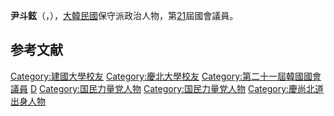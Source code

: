 {{Infobox politician
| name        = 尹斗鉉<br>{{lang|ko|윤두현}}
| image       = 
| caption     = 
| birth_date = {{Birth date and age|1961|5|12}}
| birth_place = {{KOR}}[[慶尚北道|慶尚北道]][[慶山市|慶山市]]
| residence = {{KOR}}[[慶尚北道|慶尚北道]][[慶山市|慶山市]]
| nationality   = {{ROK}}
| party         = {{PPP}}
| otherparty    = {{UFP}}→
| other_names = 
| alma_mater = [[建國大學|建國大學]]、[[慶北大學|慶北大學]]

| office = {{flagicon|South Korea}} 第21屆[[韓國國會|韓國國會]]議員
| term_start = 2020年5月30日
| term_end   = 
| constituency = [[慶尚北道|慶北]][[慶山市|慶山市]]
| predecessor = [[崔炅煥|崔炅煥]]
| successor  = 

}}
'''尹斗鉉'''（{{kor|윤두현|尹斗鉉|Yoon Du-hyeon}}，{{bd|1961年|5月12日}}），[[大韓民國|大韓民國]]保守派政治人物，第[[第21屆大韓民國國會議員名單|21]]屆國會議員。

== 参考文献 ==
<references />

{{DEFAULTSORT:Yoon Du-hyeon}}
[[Category:建國大學校友|Category:建國大學校友]]
[[Category:慶北大學校友|Category:慶北大學校友]]
[[Category:第二十一屆韓國國會議員|Category:第二十一屆韓國國會議員]]
[[Category:尹姓|D]]
[[Category:国民力量党人物|Category:国民力量党人物]]
[[Category:国民力量党人物|Category:国民力量党人物]]
[[Category:慶尚北道出身人物|Category:慶尚北道出身人物]]